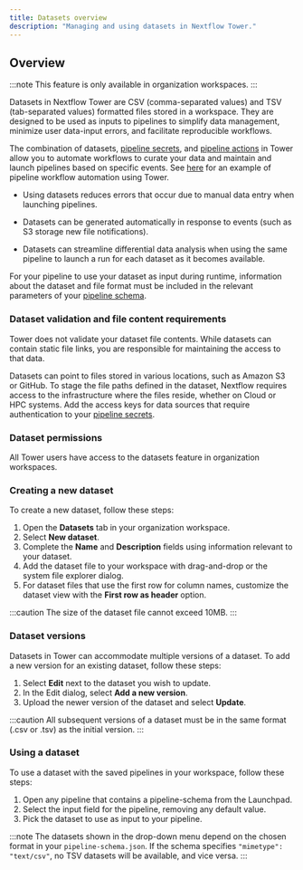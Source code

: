 ```yaml
---
title: Datasets overview
description: "Managing and using datasets in Nextflow Tower."
---
```


## Overview

:::note
This feature is only available in organization workspaces.
:::

Datasets in Nextflow Tower are CSV (comma-separated values) and TSV (tab-separated values) formatted files stored in a workspace. They are designed to be used as inputs to pipelines to simplify data management, minimize user data-input errors, and facilitate reproducible workflows.

The combination of datasets, [pipeline secrets](../secrets/overview.mdx), and [pipeline actions](../pipeline-actions/overview.mdx) in Tower allow you to automate workflows to curate your data and maintain and launch pipelines based on specific events. See [here](https://seqera.io/blog/workflow-automation/) for an example of pipeline workflow automation using Tower.

- Using datasets reduces errors that occur due to manual data entry when launching pipelines.

- Datasets can be generated automatically in response to events (such as S3 storage new file notifications).

- Datasets can streamline differential data analysis when using the same pipeline to launch a run for each dataset as it becomes available.

For your pipeline to use your dataset as input during runtime, information about the dataset and file format must be included in the relevant parameters of your [pipeline schema](../pipeline-schema/overview.mdx).

### Dataset validation and file content requirements

Tower does not validate your dataset file contents. While datasets can contain static file links, you are responsible for maintaining the access to that data.

Datasets can point to files stored in various locations, such as Amazon S3 or GitHub. To stage the file paths defined in the dataset, Nextflow requires access to the infrastructure where the files reside, whether on Cloud or HPC systems. Add the access keys for data sources that require authentication to your [pipeline secrets](../secrets/overview.mdx).

### Dataset permissions

All Tower users have access to the datasets feature in organization workspaces.

### Creating a new dataset

To create a new dataset, follow these steps:

1. Open the **Datasets** tab in your organization workspace.
2. Select **New dataset**.
3. Complete the **Name** and **Description** fields using information relevant to your dataset.
4. Add the dataset file to your workspace with drag-and-drop or the system file explorer dialog.
5. For dataset files that use the first row for column names, customize the dataset view with the **First row as header** option.

:::caution
The size of the dataset file cannot exceed 10MB.
:::

### Dataset versions

Datasets in Tower can accommodate multiple versions of a dataset. To add a new version for an existing dataset, follow these steps:

1. Select **Edit** next to the dataset you wish to update.
2. In the Edit dialog, select **Add a new version**.
3. Upload the newer version of the dataset and select **Update**.

:::caution
All subsequent versions of a dataset must be in the same format (.csv or .tsv) as the initial version.
:::

### Using a dataset

To use a dataset with the saved pipelines in your workspace, follow these steps:

1. Open any pipeline that contains a pipeline-schema from the Launchpad.
2. Select the input field for the pipeline, removing any default value.
3. Pick the dataset to use as input to your pipeline.

:::note
The datasets shown in the drop-down menu depend on the chosen format in your `pipeline-schema.json`. If the schema specifies `"mimetype": "text/csv"`, no TSV datasets will be available, and vice versa.
:::
